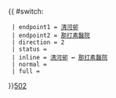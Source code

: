 {{ #switch: {{{format|}}}
  | endpoint1 = [[清河邨公共運輸交匯處|清河邨]]
  | endpoint2 = [[雅麗氏何妙齡那打素醫院|那打素醫院]]
  | direction = 2
  | status = 
  | inline = [[清河邨公共運輸交匯處|清河邨]] ↔ [[雅麗氏何妙齡那打素醫院|那打素醫院]]
  | normal =
  | full =
}}<noinclude>[[category:新界專線小巴路線模板|502]]</noinclude>